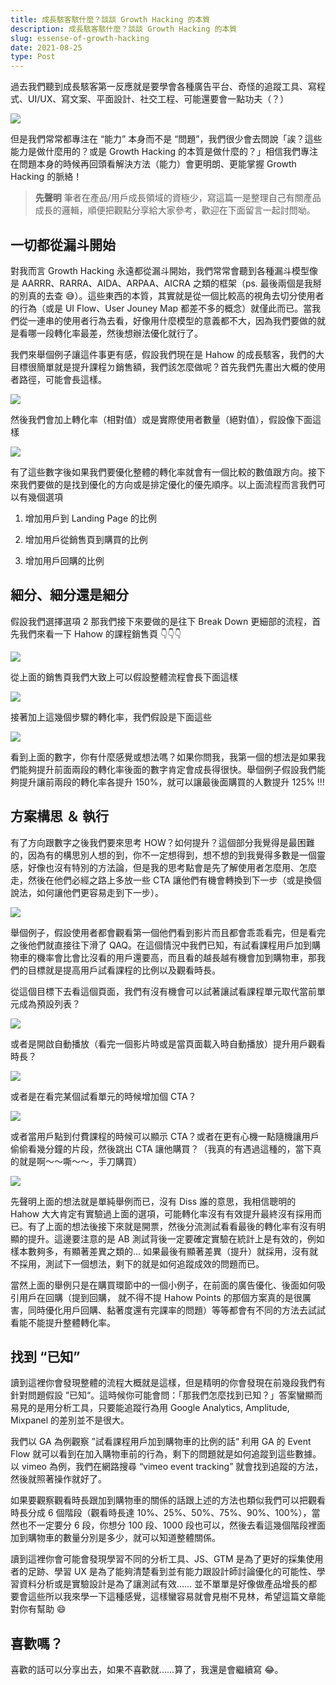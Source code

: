```yaml
---
title: 成長駭客駭什麼？談談 Growth Hacking 的本質
description: 成長駭客駭什麼？談談 Growth Hacking 的本質
slug: essense-of-growth-hacking
date: 2021-08-25
type: Post
---
```


過去我們聽到成長駭客第一反應就是要學會各種廣告平台、奇怪的追蹤工具、寫程式、UI/UX、寫文案、平面設計、社交工程、可能還要會一點功夫（？）

![](https://cdn-images-1.medium.com/max/2000/1*dnLDNfUJnETF5GjMuH6Tug.png)

但是我們常常都專注在 “能力” 本身而不是 “問題”，我們很少會去問說「誒？這些能力是做什麼用的？或是 Growth Hacking 的本質是做什麼的？」相信我們專注在問題本身的時候再回頭看解決方法（能力）會更明朗、更能掌握 Growth Hacking 的脈絡！

> **先聲明**
> 筆者在產品/用戶成長領域的資極少，寫這篇一是整理自己有關產品成長的邏輯，順便把觀點分享給大家參考，歡迎在下面留言一起討問呦。

## 一切都從漏斗開始

對我而言 Growth Hacking 永遠都從漏斗開始，我們常常會聽到各種漏斗模型像是 AARRR、RARRA、AIDA、ARPAA、AICRA 之類的框架（ps. 最後兩個是我掰的別真的去查 😅）。這些東西的本質，其實就是從一個比較高的視角去切分使用者的行為（或是 UI Flow、User Jouney Map 都差不多的概念）就僅此而已。當我們從一連串的使用者行為去看，好像用什麼模型的意義都不大，因為我們要做的就是看哪一段轉化率最差，然後想辦法優化就行了。

我們來舉個例子讓這件事更有感，假設我們現在是 Hahow 的成長駭客，我們的大目標很簡單就是提升課程ㄉ銷售額，我們該怎麼做呢？首先我們先畫出大概的使用者路徑，可能會長這樣。

![](https://cdn-images-1.medium.com/max/2852/0*QnBnfbhg3iEYtrSC)

然後我們會加上轉化率（相對值）或是實際使用者數量（絕對值），假設像下面這樣

![](https://cdn-images-1.medium.com/max/3356/0*PfpmQEQr-QUruH0n)

有了這些數字後如果我們要優化整體的轉化率就會有一個比較的數值跟方向。接下來我們要做的是找到優化的方向或是排定優化的優先順序。以上面流程而言我們可以有幾個選項

1.  增加用戶到 Landing Page 的比例

2.  增加用戶從銷售頁到購買的比例

3.  增加用戶回購的比例

## 細分、細分還是細分

假設我們選擇選項 2 那我們接下來要做的是往下 Break Down 更細部的流程，首先我們來看一下 Hahow 的課程銷售頁 👇👇👇

![](https://cdn-images-1.medium.com/max/5200/0*INB1KhFpC0khFohQ)

從上面的銷售頁我們大致上可以假設整體流程會長下面這樣

![](https://cdn-images-1.medium.com/max/2832/0*7ZGPan-lOZ3BxnVP)

接著加上這幾個步驟的轉化率，我們假設是下面這些

![](https://cdn-images-1.medium.com/max/3400/0*02CSqaaBy7pPDgMt)

看到上面的數字，你有什麼感覺或想法嗎？如果你問我，我第一個的想法是如果我們能夠提升前面兩段的轉化率後面的數字肯定會成長得很快。舉個例子假設我們能夠提升讓前兩段的轉化率各提升 150%，就可以讓最後面購買的人數提升 125% !!!

## 方案構思 ＆ 執行

有了方向跟數字之後我們要來思考 HOW？如何提升？這個部分我覺得是最困難的，因為有的構思別人想的到，你不一定想得到，想不想的到我覺得多數是一個靈感，好像也沒有特別的方法論，但是我的思考點會是先了解使用者怎麼用、怎麼走，然後在他們必經之路上多放一些 CTA 讓他們有機會轉換到下一步（或是換個說法，如何讓他們更容易走到下一步）。

![](https://cdn-images-1.medium.com/max/5200/0*hVW4kB2dNLL-neQA)

舉個例子，假設使用者都會觀看第一個他們看到影片而且都會乖乖看完，但是看完之後他們就直接往下滑了 QAQ。在這個情況中我們已知，有試看課程用戶加到購物車的機率會比會比沒看的用戶還要高，而且看的越長越有機會加到購物車，那我們的目標就是提高用戶試看課程的比例以及觀看時長。

從這個目標下去看這個頁面，我們有沒有機會可以試著讓試看課程單元取代當前單元成為預設列表？

![](https://cdn-images-1.medium.com/max/4616/0*64wYMIruNe_2p4lD)

或者是開啟自動播放（看完一個影片時或是當頁面載入時自動播放）提升用戶觀看時長？

![](https://cdn-images-1.medium.com/max/4616/0*4oeNqwd4_V_0H0Ux)

或者是在看完某個試看單元的時候增加個 CTA？

![](https://cdn-images-1.medium.com/max/4616/0*JiVvWMjEEddd8u62)

或者當用戶點到付費課程的時候可以顯示 CTA？或者在更有心機一點隨機讓用戶偷偷看幾分鐘的片段，然後跳出 CTA 讓他購買？（我真的有遇過這種的，當下真的就是啊～～嘶～～，手刀購買）

![](https://cdn-images-1.medium.com/max/4616/0*zxmE6qD8BcMIz_C-)

先聲明上面的想法就是單純舉例而已，沒有 Diss 誰的意思，我相信聰明的 Hahow 大大肯定有實驗過上面的選項，可能轉化率沒有有效提升最終沒有採用而已。有了上面的想法後接下來就是開票，然後分流測試看看最後的轉化率有沒有明顯的提升。這邊要注意的是 AB 測試背後一定要確定實驗在統計上是有效的，例如樣本數夠多，有顯著差異之類的… 如果最後有顯著差異（提升）就採用，沒有就不採用，測試下一個想法，剩下的就是如何追蹤成效的問題而已。

當然上面的舉例只是在購買環節中的一個小例子，在前面的廣告優化、後面如何吸引用戶在回購（提到回購， 就不得不提 Hahow Points 的那個方案真的是很厲害，同時優化用戶回購、黏著度還有完課率的問題）等等都會有不同的方法去試試看能不能提升整體轉化率。

## 找到 “已知”

讀到這裡你會發現整體的流程大概就是這樣，但是精明的你會發現在前幾段我們有針對問題假設 ”已知“。這時候你可能會問：「那我們怎麼找到已知？」答案蠻顯而易見的是用分析工具，只要能追蹤行為用 Google Analytics, Amplitude, Mixpanel 的差別並不是很大。

我們以 GA 為例觀察 ”試看課程用戶加到購物車的比例的話“ 利用 GA 的 Event Flow 就可以看到在加入購物車前的行為，剩下的問題就是如何追蹤到這些數據。以 vimeo 為例，我們在網路搜尋 “vimeo event tracking” 就會找到追蹤的方法，然後就照著操作就好了。

如果要觀察觀看時長跟加到購物車的關係的話跟上述的方法也類似我們可以把觀看時長分成 6 個階段（觀看時長達 10%、25%、50%、75%、90%、100%），當然也不一定要分 6 段，你想分 100 段、1000 段也可以，然後去看這幾個階段裡面加到購物車的數量分別是多少，就可以知道整體關係。

讀到這裡你會可能會發現學習不同的分析工具、JS、GTM 是為了更好的採集使用者的足跡、學習 UX 是為了能夠清楚看到並有能力跟設計師討論優化的可能性、學習資料分析或是實驗設計是為了讓測試有效…… 並不單單是好像做產品增長的都要會這些所以我來學一下這種感覺，這樣蠻容易就會見樹不見林，希望這篇文章能對你有幫助 😄

## 喜歡嗎？

喜歡的話可以分享出去，如果不喜歡就……算了，我還是會繼續寫 😂。
